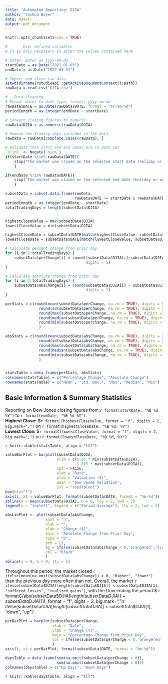 ```yaml
---
title: "Automated Reporting: DJIA"
author: "Joshua Boyer"
date: date()
output: pdf_document
---
```


```r
knitr::opts_chunk$set(echo = TRUE)
```

```r
#       User defined variables
# It is only necessary to alter the values contained here

# Dates: enter as yyyy-mm-dd
startDate = as.Date("2022-01-03")
endDate = as.Date("2022-01-31")

```



```r
# Import and clean raw data
setwd(dirname(rstudioapi::getActiveDocumentContext()$path))
rawData = read.csv("DJIA.csv")

#   Data cleaning
# Format dates to date type, format: yyyy-mm-dd
rawData$DATE = as.Date(rawData$DATE, format = "%Y-%m-%d")
periodLength = as.integer(endDate - startDate)

# Convert closing figures to numeric
rawData$DJIA = as.numeric(rawData$DJIA)

# Remove non-trading days included in the data
rawData = rawData[complete.cases(rawData), ]

# Validate that start and end dates are in data set
`%!in%` <- Negate(`%in%`)
if(startDate %!in% rawData$DATE){
    stop("The market was closed on the selected start date (holiday or weekend). Please select a new start date.")
    }

if(endDate %!in% rawData$DATE){
    stop("The market was closed on the selected end date (holiday or weekend). Please select a new end date.")
    }
```

```r
subsetData = subset.data.frame(rawData, 
                               rawData$DATE >= startDate & rawData$DATE <= endDate)
periodLength = as.integer(endDate - startDate)
totalTradingDays = length(subsetData$DJIA)


highestCloseValue = max(subsetData$DJIA)
lowestCloseValue = min(subsetData$DJIA)

highestCloseDate = subsetData$DATE[match(highestCloseValue, subsetData$DJIA)]
lowestCloseDate = subsetData$DATE[match(lowestCloseValue, subsetData$DJIA)]

# Calculate percent change from prior day
for (i in 2:totalTradingDays) {   
    subsetData$perChange[i] = round((subsetData$DJIA[i]/subsetData$DJIA[i-1]) - 1,
                                    digits = 5)
}

# Calculate absolute change from prior day
for (i in 2:totalTradingDays) {   
    subsetData$absChange[i] = round(subsetData$DJIA[i] - subsetData$DJIA[i-1],
                                    digits = 2)
}

perStats = c(round(mean(subsetData$perChange, na.rm = TRUE), digits = 5),
               round(sd(subsetData$perChange, na.rm = TRUE), digits = 5),
               round(max(subsetData$perChange, na.rm = TRUE), digits = 5),
               round(median(subsetData$perChange, na.rm = TRUE), digits = 5),
               round(min(subsetData$perChange, na.rm = TRUE), digits = 5)
               )

absStats = c(round(mean(subsetData$absChange, na.rm = TRUE), digits = 2),
               round(sd(subsetData$absChange, na.rm = TRUE), digits = 2),
               round(max(subsetData$absChange, na.rm = TRUE), digits = 2),
               round(median(subsetData$absChange, na.rm = TRUE), digits = 2),
               round(min(subsetData$absChange, na.rm = TRUE), digits = 2)
               )


statsTable = data.frame(perStats, absStats)
colnames(statsTable) = c("Percentage Change", "Absolute Change")
rownames(statsTable) = c("Mean", "Std. Dev.", "Max", "Median", "Min")
```

## Basic Information & Summary Statistics  
Reporting on Dow Jones closing figures from `r format(startDate, "%B %d %Y")` to `r format(endDate, "%B %d %Y")`.  
**Highest Close:** $`r formatC(highestCloseValue, format = "f", digits = 2, big.mark=",")` on `r format(highestCloseDate, "%B %d, %Y")`  
**Lowest Close:** $`r formatC(lowestCloseValue, format = "f", digits = 2, big.mark=",")` on `r format(lowestCloseDate, "%B %d, %Y")`  
  
`r knitr::kable(statsTable, align = "lll")`

```r
valueBarPlot = barplot(subsetData$DJIA,
                       ylim = c(0.85 * min(subsetData$DJIA), 
                                1.075 * max(subsetData$DJIA)),
                       xpd = FALSE,
                       xlab = "Date",
                       ylab = "Valuation ($)",
                       main = "Dow Jones Valuation",
                       col = "royalblue1")
box(bty="l")
axis(1, at = valueBarPlot, format(subsetData$DATE, format = "%m-%d"))
abline(a = mean(subsetData$DJIA), b = 0, lty = 2, lwd = 2)
legend(x = "topleft", legend = c("Period Average"), lty = 2, lwd = 2)
```
\newpage
```r
absLinPlot <- plot(subsetData$absChange,
                  xaxt = "n",
                  xlab = "",
                  ylab = "Change ($)",
                  main = "Absolute Change from Prior Day",
                  type = "b",
                  pch = 21,
                  bg = ifelse(subsetData$absChange < 0,'orangered','limegreen'),
                  col = "black"
                  )
abline(a = 0, b = 0, lty = 2)
```
Throughout this period, the market closed `r ifelse(mean(na.omit(subsetData$absChange)) > 0, "higher", "lower")` than the previous day more often than not. Overall, the market `r ifelse(subsetData$DJIA[length(subsetData$DJIA)] < subsetData$DJIA[1], "suffered losses", "realized gains")`, with the Dow ending the period $`r formatC(abs(subsetData$DJIA[length(subsetData$DJIA)] - subsetData$DJIA[1]), format = "f", digits = 2, big.mark=",")` `r  ifelse(subsetData$DJIA[length(subsetData$DJIA)] < subsetData$DJIA[1], "down", "up")`.



\newpage
```r
perBarPlot = barplot(subsetData$perChange,
                     xlab = "Date",
                     ylab = "Change (%)",
                     main = "Percentage Change from Prior Day",
                     col = ifelse(subsetData$perChange < 0,'orangered','limegreen')
                     )
axis(1, at = perBarPlot, format(subsetData$DATE, format = "%m-%d"))

daysTable = data.frame(sum(na.omit(subsetData$perChange > 0)),
                       sum(na.omit(subsetData$perChange < 0)))
colnames(daysTable) = c("Up Days", "Down Days")

```
`r knitr::kable(daysTable, align = "lll")`